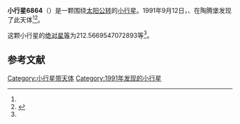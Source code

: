 {{Infobox planet
| bgcolour = #FFFFC0
| name = 6864 Starkenburg
| symbol = 
| image = 
| caption = 
| discovery = yes
| discovery_ref = 
| discoverer = {{link-en|佛蒙特·伯根|Freimut Börngen}}、{{link-en|卢茨·D·施耐德|Lutz D. Schmadel}}
| discovery_site = [[陶腾堡|陶腾堡]] 
| discovered = 1991年9月12日
| designations = yes
| mp_name = 
| named_after = 
| alt_names = 1991 RC4/ 1981 UJ18
| mp_category = [[主带小行星|主带小行星]]
| orbit_ref = <ref name="a">[http://ssd.jpl.nasa.gov/sbdb.cgi?sstr=6864 6864 Starkenburg] {{Wayback|url=http://ssd.jpl.nasa.gov/sbdb.cgi?sstr=6864 |date=20210717072337 }}，小行星數據庫瀏覽器（JPL Small-Body Database Browser）－[[美国国家航空航天局|美国国家航空航天局]]喷气推进实验室</ref>
| epoch = 2456400.5 (2013年4月18日更新)
| aphelion = {{convert|2.499444388499499|AU|km|3|abbr=on|lk=out}}
| perihelion = {{convert|2.037053341096172|AU|km|3|abbr=on}}
| semimajor = {{convert|2.268248864797835|AU|km|3|abbr=on}}
| eccentricity = 0.101926877
| period = 1247.769829 [[日|日]]<br />3.42[[儒略年|儒略年]]
| avg_speed = 
| inclination = 2.796204283617162
| asc_node = 229.1462782726846
| mean_anomaly = 
| arg_peri = 212.5669547072893
| satellites = 
| physical_characteristics = yes
| dimensions = 
| mass = 
| density = 
| surface_grav = 
| escape_velocity = 
| sidereal_day = 
| axial_tilt = 
| pole_ecliptic_lat = 
| pole_ecliptic_lon = 
| albedo = 
| temperatures= 
| temp_name1 = 
| mean_temp_1 = 
| max_temp_1 = 
| temp_name2 = 
| max_temp_2 = 
| spectral_type = 
| abs_magnitude = 212.5669547072893
}}

'''小行星6864'''（{{lang-en|6864 Starkenburg}}）是一颗围绕[[太阳|太阳]][[公转|公转]]的[[小行星|小行星]]。1991年9月12日，{{link-en|佛蒙特·伯根|Freimut Börngen}}、{{link-en|卢茨·D·施耐德|Lutz D. Schmadel}}在陶腾堡发现了此天体<ref name="a" /><ref>{{cite news|title=小行星列表|url=http://cfa-www.harvard.edu/iau/lists/NumberedMPs.txt|accessdate=2013-07-08|newspaper=哈佛大学|archive-date=2008-05-17|archive-url=https://web.archive.org/web/20080517010638/http://cfa-www.harvard.edu/iau/lists/NumberedMPs.txt|dead-url=no}}</ref>。

这颗小行星的[[绝对星等|绝对星等]]为212.5669547072893等<ref name="a" />。

==参考文献==
{{reflist}}
{{Minor Planet Number|[[小行星6863|小行星6863]]|[[小行星6865|小行星6865]]}}

{{小天体}}

[[Category:小行星带天体|Category:小行星带天体]]
[[Category:1991年发现的小行星|Category:1991年发现的小行星]]

{{asteroid-stub}}